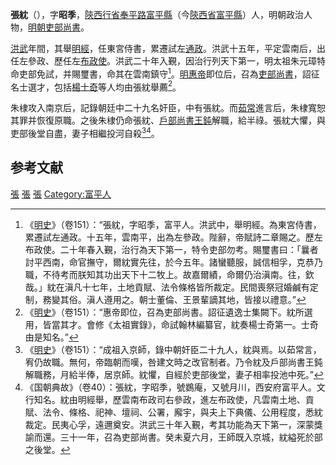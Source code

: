 '''張紞'''（{{bd|？||1402年|catIdx=}}），字'''昭季'''，[[陝西行省|陝西行省]][[奉平路|奉平路]][[富平縣|富平縣]]（今[[陝西省|陝西省]][[富平縣|富平縣]]）人，明朝政治人物，[[明朝吏部尚書|明朝吏部尚書]]。

[[洪武|洪武]]年間，其舉[[明經|明經]]，任東宮侍書，累遷試左[[通政|通政]]。洪武十五年，平定雲南后，出任左參政、歷任左[[布政使|布政使]]。洪武二十年入覲，因治行列天下第一，明太祖朱元璋特命吏部免試，并賜璽書，命其在雲南鎮守<ref>《[[明史|明史]]》（卷151）：“張紞，字昭季，富平人。洪武中，舉明經。為東宮侍書，累遷試左通政。十五年，雲南平，出為左參政。陛辭，帝賦詩二章賜之。歷左布政使。二十年春入覲，治行為天下第一，特令吏部勿考。賜璽書曰：「曩者討平西南，命官撫守，爾紞實先往，於今五年。諸蠻聽服，誠信相孚，克恭乃職，不待考而朕知其功出天下十二牧上。故嘉爾績，命爾仍治滇南。往，欽哉。」紞在滇凡十七年，土地貢賦、法令條格皆所裁定。民間喪祭冠婚鹹有定制，務變其俗。滇人遵用之。朝士董倫、王景輩謫其地，皆接以禮意。”</ref>。[[明惠帝|明惠帝]]即位后，召為[[吏部尚書|吏部尚書]]，詔征名士選才，包括[[楊士奇|楊士奇]]等人均由張紞舉薦<ref>《[[明史|明史]]》（卷151）：“惠帝即位，召為吏部尚書。詔征遺逸士集闕下。紞所選用，皆當其才。會修《太祖實錄》，命試翰林編纂官，紞奏楊士奇第一。士奇由是知名。”</ref>。

朱棣攻入南京后，記錄朝廷中二十九名奸臣，中有張紞。而[[茹常|茹常]]進言后，朱棣寬恕其罪并恢復原職。之後朱棣仍命張紞、[[戶部尚書|戶部尚書]][[王鈍|王鈍]]解職，給半祿。張紞大懼，與吏部後堂自盡，妻子相繼投河自殺<ref>《[[明史|明史]]》（卷151）：“成祖入京師，錄中朝奸臣二十九人，紞與焉。以茹常言，宥仍故職。無何，帝臨朝而嘆，咎建文時之改官制者。乃令紞及戶部尚書王鈍解職務，月給半俸，居京師。紞懼，自經於吏部後堂，妻子相率投池中死。”</ref><ref>《国朝典故》（卷40）：張紞，字昭季，號鷃庵，又號月川，西安府富平人。文行知名。紞由明經舉，歷雲南布政司右參政，進左布政使，凡雲南土地、貢賦、法令、條格、祀神、壇祠、公署，廨宇，與夫上下典儀、公用程度，悉紞裁定。民夷心孚，遠邇奠安。洪武三十年入覲，考其功能為天下第一，深蒙獎諭而還。三十一年，召為吏部尚書。癸未夏六月，王師既入京城，紞縊死於部之後堂。</ref>。

==参考文献==
{{wikisource|明史/卷151}}
{{reflist}}
{{start box}}
{{s-off}}
{{succession box|[[茹瑺|茹瑺]]|[[蹇義|蹇義]]|[[明朝吏部尚書|明朝吏部尚書]]|1398年-1402年}}
{{end box}}



[[Category:明朝雲南布政使|張]]
[[Category:明朝吏部尚書|張]]
[[Category:靖難之役人物|張]]
[[Category:富平人|Category:富平人]]